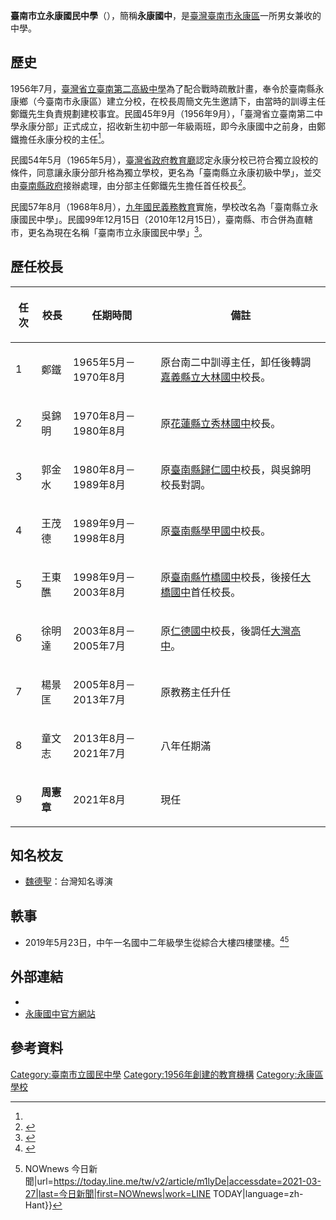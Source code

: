 {{Infobox School
| image = 台南市立永康國民中學Yong-kang.jpg
| pushpin_map = Taiwan Tainan
| address = 71089台南市永康區中山路43號
| coordinates = {{Coord|23.0277|120.2562|}}
| name = 台南市立永康國民中學
| other_name = Tainan Municipal Yong-Kang junior High School
| type = [[國民中等學校|國民中等學校]]
| religion = 
| affiliation = 
| established = 1965年
| college = 
| district = {{ROCTW}}[[臺南市|臺南市]][[永康區|永康區]]
| president = 
| principal = 周憲章
| dean = 
| director = 
| staff = 約150人
| faculty = 
| grades = 國一至國三
| gender = 男女兼收
| students = 約1,450人
| classes = 53班
| class = 
| area = 74,425 平方公尺（約7公頃）
| motto = 
| mascot = 
| colors = 
| magazine = 
| sc = 
| cs = 
| house = 
| athletics = 女子[[羽球|羽球]]、男女[[游泳|游泳]]、男女[[跆拳道|跆拳道]]
| conference = 
| telephone = 06-201-5247
| fax = 06-201-5247
| website = 
}}
'''臺南市立永康國民中學'''（{{lang-en|Tainan Municipal Yong-kang junior High School}}），簡稱'''永康國中'''，是[[臺灣|臺灣]][[臺南市|臺南市]][[永康區|永康區]]一所男女兼收的中學。

== 歷史 ==
1956年7月，[[國立臺南第二高級中學|臺灣省立臺南第二高級中學]]為了配合戰時疏散計畫，奉令於臺南縣永康鄉（今臺南市永康區）建立分校，在校長周簡文先生邀請下，由當時的訓導主任鄭鐵先生負責規劃建校事宜。民國45年9月（1956年9月），「臺灣省立臺南第二中學永康分部」正式成立，招收新生初中部一年級兩班，即今永康國中之前身，由鄭鐵擔任永康分校的主任<ref name=":0" />。

民國54年5月（1965年5月），[[教育部國民及學前教育署|臺灣省政府教育廳]]認定永康分校已符合獨立設校的條件，同意讓永康分部升格為獨立學校，更名為「臺南縣立永康初級中學」，並交由[[臺南縣政府|臺南縣政府]]接辦處理，由分部主任鄭鐵先生擔任首任校長<ref name=":0">{{Cite web|title=永康國中校史|url=http://www.ykjh.tn.edu.tw/modules/tadnews/index.php?nsn=16|accessdate=2021-03-27|last=XOOPS|work=臺南市立永康國民中學|language=zh-TW|archive-date=2020-06-26|archive-url=https://web.archive.org/web/20200626213746/http://www.ykjh.tn.edu.tw/modules/tadnews/index.php?nsn=16|dead-url=no}}</ref>。

民國57年8月（1968年8月），[[臺灣九年國民義務教育|九年國民義務教育]]實施，學校改名為「臺南縣立永康國民中學」。民國99年12月15日（2010年12月15日），臺南縣、市合併為直轄市，更名為現在名稱「臺南市立永康國民中學」<ref name=":0">{{Cite web|title=永康國中校史|url=http://www.ykjh.tn.edu.tw/modules/tadnews/index.php?nsn=16|accessdate=2021-03-27|last=XOOPS|work=臺南市立永康國民中學|language=zh-TW}}</ref>。


== 歷任校長 ==
 
{| class="wikitable" style="text-align:center"
!任次
!校長
!任期時間
!備註
|-
|1
|鄭鐵
|1965年5月－1970年8月
|原台南二中訓導主任，卸任後轉調[[嘉義縣立大林國民中學|嘉義縣立大林國中]]校長。
|-
|2
|吳錦明
|1970年8月－1980年8月
|原[[花蓮縣立秀林國民中學|花蓮縣立秀林國中]]校長。
|-
|3
|郭金水
|1980年8月－1989年8月
|原[[臺南縣立歸仁國民中學|臺南縣歸仁國中]]校長，與吳錦明校長對調。
|-
|4
|王茂德
|1989年9月－1998年8月
|原[[臺南縣立學甲國民中學|臺南縣學甲國中]]校長。
|-
|5
|王東醮
|1998年9月－2003年8月
|原[[臺南縣立竹橋國民中學|臺南縣竹橋國中]]校長，後接任[[臺南市立大橋國民中學|大橋國中]]首任校長。
|-
|6
|徐明達
|2003年8月－2005年7月
|原[[仁德國中|仁德國中]]校長，後調任[[臺南市立大灣高級中學|大灣高中]]。
|-
|7
|楊景匡
|2005年8月－2013年7月
|原教務主任升任
|-
|8
|童文志
|2013年8月－2021年7月
|八年任期滿
|- bgcolor="#F0F8FF"
|9
|'''周憲章'''
|2021年8月
|現任
|}

==知名校友==
{{dynamic list}}
*[[魏德聖|魏德聖]]：台灣知名導演

==軼事==
*2019年5月23日，中午一名國中二年級學生從綜合大樓四樓墜樓。<ref>{{Cite web|title=影／台南驚傳14歲國中女4樓墜落 搶救不治身亡|url=https://tw.news.yahoo.com/%E5%BD%B1-%E5%8F%B0%E5%8D%97%E9%A9%9A%E5%82%B314%E6%AD%B2%E5%9C%8B%E4%B8%AD%E5%A5%B34%E6%A8%93%E5%A2%9C%E8%90%BD-%E6%90%B6%E6%95%91%E4%B8%8D%E6%B2%BB%E8%BA%AB%E4%BA%A1-111809212.html|accessdate=2021-03-27|work=tw.news.yahoo.com|language=zh-TW}}</ref><ref>{{Cite web|title=影／台南驚傳14歲國中女4樓墜落 搶救不治身亡 {{!}} NOWnews 今日新聞|url=https://today.line.me/tw/v2/article/m1lyDe|accessdate=2021-03-27|last=今日新聞|first=NOWnews|work=LINE TODAY|language=zh-Hant}}</ref>

==外部連結==
*{{Facebook|臺南市立永康國中}}
*[http://www.ykjh.tn.edu.tw/ 永康國中官方網站] {{Wayback|url=http://www.ykjh.tn.edu.tw/ |date=20210227060639 }}
== 參考資料 ==
{{reflist|30em}} 
 
{{臺南市國民中小學}}
[[Category:臺南市立國民中學|Category:臺南市立國民中學]]
[[Category:1956年創建的教育機構|Category:1956年創建的教育機構]]
[[Category:永康區學校|Category:永康區學校]]